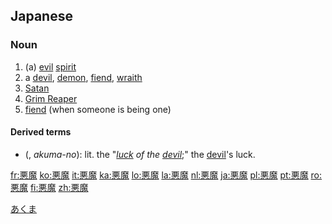 ==Japanese==
{{ja-kanjitab|悪|魔}}

===Noun===
{{ja-noun|s|hira=あくま|rom=akuma|kyu=惡魔}}

# (a) [[evil]] [[spirit]]
# a [[devil]], [[demon]], [[fiend]], [[wraith]]
# [[Satan]]
# [[Grim Reaper]]
# [[fiend]] (when someone is being one)

====Derived terms====
* {{l|ja|悪魔の運}} ({{l|ja|あくまの}}, ''akuma-no''): lit. the "''[[luck]] of the [[devil]]'';" the [[devil]]'s luck.  

[[Category:ja:Religion|あくま]]

[[fr:悪魔]]
[[ko:悪魔]]
[[it:悪魔]]
[[ka:悪魔]]
[[lo:悪魔]]
[[la:悪魔]]
[[nl:悪魔]]
[[ja:悪魔]]
[[pl:悪魔]]
[[pt:悪魔]]
[[ro:悪魔]]
[[fi:悪魔]]
[[zh:悪魔]]